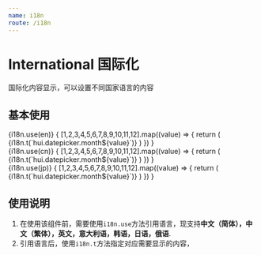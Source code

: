```yaml
---
name: i18n
route: /i18n
---
```



# International 国际化
国际化内容显示，可以设置不同国家语言的内容


## 基本使用

<Playground>
    <div>
        {i18n.use(en)}
        <Card header={i18n.t("hui.select.loading")}>
            {
              [1,2,3,4,5,6,7,8,9,10,11,12].map((value) => {
                return (
                  <span>{i18n.t(`hui.datepicker.month${value}`)} </span>
                )
              })
            } 
        </Card>
    </div>
</Playground>

<Playground>
    <div>
        {i18n.use(cn)}
        <Card header={i18n.t("hui.select.loading")}>
            {
              [1,2,3,4,5,6,7,8,9,10,11,12].map((value) => {
                return (
                  <span>{i18n.t(`hui.datepicker.month${value}`)} </span>
                )
              })
            }
        </Card>
    </div>
</Playground>

<Playground>
    <div>
        {i18n.use(jp)}
        <Card header={i18n.t("hui.select.loading")}>
          {
            [1,2,3,4,5,6,7,8,9,10,11,12].map((value) => {
              return (
                <span>{i18n.t(`hui.datepicker.month${value}`)} </span>
              )
            })
          }
        </Card>
    </div>
</Playground>


## 使用说明

1. 在使用该组件前，需要使用`i18n.use`方法引用语言，现支持**中文（简体），中文（繁体），英文，意大利语，韩语，日语，俄语**.
2. 引用语言后，使用`i18n.t`方法指定对应需要显示的内容，